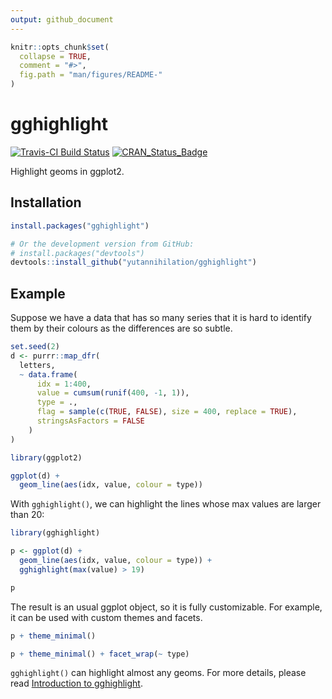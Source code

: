 ```yaml
---
output: github_document
---
```


<!-- README.md is generated from README.Rmd. Please edit that file -->

```r
knitr::opts_chunk$set(
  collapse = TRUE,
  comment = "#>",
  fig.path = "man/figures/README-"
)
```

# gghighlight

[![Travis-CI Build Status](https://travis-ci.org/yutannihilation/gghighlight.svg?branch=master)](https://travis-ci.org/yutannihilation/gghighlight)
[![CRAN_Status_Badge](https://www.r-pkg.org/badges/version/gghighlight)](https://cran.r-project.org/package=gghighlight)

Highlight geoms in ggplot2.

## Installation

```r
install.packages("gghighlight")

# Or the development version from GitHub:
# install.packages("devtools")
devtools::install_github("yutannihilation/gghighlight")
```

## Example

Suppose we have a data that has so many series that it is hard to identify them by their colours as the differences are so subtle.

```r
set.seed(2)
d <- purrr::map_dfr(
  letters,
  ~ data.frame(
      idx = 1:400,
      value = cumsum(runif(400, -1, 1)),
      type = .,
      flag = sample(c(TRUE, FALSE), size = 400, replace = TRUE),
      stringsAsFactors = FALSE
    )
)
```

```r
library(ggplot2)

ggplot(d) +
  geom_line(aes(idx, value, colour = type))
```

With `gghighlight()`, we can highlight the lines whose max values are larger than 20:

```r
library(gghighlight)

p <- ggplot(d) +
  geom_line(aes(idx, value, colour = type)) +
  gghighlight(max(value) > 19)

p
```

The result is an usual ggplot object, so it is fully customizable. For example, it can be used with custom themes and facets.

```r
p + theme_minimal()

p + theme_minimal() + facet_wrap(~ type)
```



`gghighlight()` can highlight almost any geoms. For more details, please read [Introduction to gghighlight](https://yutannihilation.github.io/gghighlight/articles/gghighlight.html).

